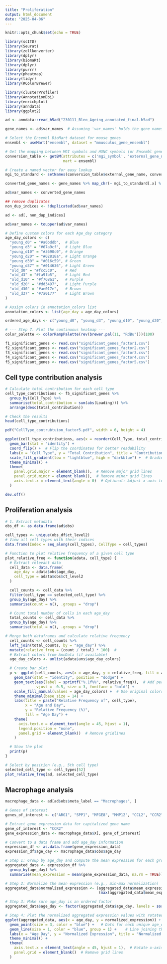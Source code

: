 ```yaml
---
title: "Proliferation"
output: html_document
date: "2025-04-06"
---
```


```r
knitr::opts_chunk$set(echo = TRUE)
```

```r
library(scITD)
library(Seurat)
library(zellkonverter)
library(dplyr)
library(biomaRt)
library(dplyr)
library(purrr)
library(pheatmap)
library(tidyr)
library(RColorBrewer)
```

```r
library(clusterProfiler)
library(AnnotationDbi)
library(enrichplot)
library(anndata)
library(ggplot2)
```


```r
ad <- anndata::read_h5ad("230111_Bleo_Ageing_annotated_final.h5ad")

gene_names <- ad$var_names  # Assuming 'var_names' holds the gene names

# Select the Ensembl BioMart dataset for mouse genes
ensembl <- useMart("ensembl", dataset = "mmusculus_gene_ensembl")

# Get the mapping between MGI symbols and HGNC symbols (or Ensembl gene IDs)
conversion_table <- getBM(attributes = c('mgi_symbol', 'external_gene_name'),
                          mart = ensembl)

# Create a named vector for easy lookup
mgi_to_standard <- setNames(conversion_table$external_gene_name, conversion_table$mgi_symbol)

converted_gene_names <- gene_names %>% map_chr(~ mgi_to_standard[.x] %||% .x)

ad$var_names <- converted_gene_names

## remove duplicates
non_dup_indices <- !duplicated(ad$var_names)

ad <- ad[, non_dup_indices]

ad$var_names <- toupper(ad$var_names)
```

```r
# Define custom colors for each Age_day category
age_day_colors <- c(
  "young_d0" = "#a6bddb",  # Blue
  "young_d3" = "#67a9cf",  # Light Blue
  "young_d10" = "#3690c0", # Orange
  "young_d20" = "#02818a", # Light Orange
  "young_d30" = "#016c59", # Green
  "young_d37" = "#014636", # Light Green
  "old_d0" = "#fcc5c0",    # Red
  "old_d3" = "#fa9fb5",    # Light Red
  "old_d10" = "#f768a1",   # Purple
  "old_d20" = "#dd3497",   # Light Purple
  "old_d30" = "#ae017e",   # Brown
  "old_d37" = "#7a0177"    # Light Brown
)

# Assign colors in annotation_colors list
annotation_colors <- list(age_day = age_day_colors)

ordered_age_days <- c("young_d0", "young_d3", "young_d10", "young_d20", "young_d30", "young_d37", "old_d0", "old_d3",  "old_d10", "old_d20", "old_d30", "old_d37")

# --- Step 7. Plot the continuous heatmap ---
color_palette <- colorRampPalette(rev(brewer.pal(11, "RdBu")))(100)
```

```r
f1_significant_genes <- read.csv("significant_genes_factor1.csv")
f2_significant_genes <- read.csv("significant_genes_factor2.csv")
f3_significant_genes <- read.csv("significant_genes_factor3.csv")
f4_significant_genes <- read.csv("significant_genes_factor4.csv")
f5_significant_genes <- read.csv("significant_genes_factor5.csv")
```

## Cell type contribution analysis

```r
# Calculate total contribution for each cell type
cell_type_contributions <- f5_significant_genes %>%
  group_by(Cell_Type) %>%
  summarise(total_contribution = sum(abs(Loading))) %>%
  arrange(desc(total_contribution))

# Check the results
head(cell_type_contributions)
```

```r
pdf("CellType_contrubtuion_factor5.pdf", width = 6, height = 4)

ggplot(cell_type_contributions, aes(x = reorder(Cell_Type, total_contribution), y = total_contribution, fill = total_contribution)) +
  geom_bar(stat = "identity") +
  coord_flip() +  # Flip the coordinates for better readability
  labs(x = "Cell Type", y = "Total Contribution", title = "Contribution of Cell Types to Factor 5") +
  scale_fill_gradient(low = "lightblue", high = "darkblue") +  # Gradient from light blue to dark blue
  theme_minimal() +
  theme(
    panel.grid.major = element_blank(),  # Remove major grid lines
    panel.grid.minor = element_blank(),  # Remove minor grid lines
    axis.text.x = element_text(angle = 0)  # Optional: Adjust x-axis text if needed
  )

dev.off()
```

## Proliferation analysis
```r
# 1. Extract metadata
obs_df <- as.data.frame(ad$obs)
```

```r
cell_types <- unique(obs_df$ct_level2)
# View all cell types with their indices
data.frame(Index = seq_along(cell_types), CellType = cell_types)
```

```r
# Function to plot relative frequency of a given cell type
plot_relative_freq <- function(adata, cell_type) {
  # Extract relevant data
  cell_data <- data.frame(
    age_day = adata$obs$age_day,
    cell_type = adata$obs$ct_level2
  )

  cell_counts <- cell_data %>%
  filter(cell_type == selected_cell_type) %>%
  group_by(age_day) %>%
  summarise(count = n(), .groups = "drop")

  # Count total number of cells in each age_day
  total_counts <- cell_data %>%
  group_by(age_day) %>%
  summarise(total = n(), .groups = "drop")

# Merge both dataframes and calculate relative frequency
  cell_counts <- cell_counts %>%
  left_join(total_counts, by = "age_day") %>%
  mutate(relative_freq = (count / total) * 100)  # 
  # Extract colors from AnnData (if available)
  age_day_colors <- unlist(adata$uns$age_day_colors)

  # Create bar plot
  p <- ggplot(cell_counts, aes(x = age_day, y = relative_freq, fill = age_day)) +
    geom_bar(stat = "identity", position = "dodge") +
    geom_text(aes(label = sprintf("%.1f%%", relative_freq)),  # Add percentage labels
              vjust = -0.5, size = 3, fontface = "bold") +
    scale_fill_manual(values = age_day_colors) +  # Use original colors
    theme_minimal(base_size = 14) +
    labs(title = paste("Relative Frequency of", cell_type),
         x = "Age and Day",
         y = "Relative Frequency (%)",
         fill = "Age Day") +
    theme(
      axis.text.x = element_text(angle = 45, hjust = 1),
      legend.position = "none",
      panel.grid = element_blank()  # Remove gridlines
    )

  # Show the plot
  print(p)
}


```

```r
# Select by position (e.g., 5th cell type)
selected_cell_type <- cell_types[52]
plot_relative_freq(ad, selected_cell_type)
```


## Macrophage analysis
```r
macrophage_data <- ad[ad$obs$meta_label == "Macrophages", ]
```

```r
# Genes of interest
genes_of_interest <- c("ARG1", "SPP1", "MFGE8", "MMP12", "CCL2", "CCR2")
```

```r

# Extract gene expression data for capitalized gene name
gene_of_interest <- "CCR2"
gene_expression_data <- macrophage_data$X[, gene_of_interest]

# Convert to a data frame and add age_day information
expression_df <- as.data.frame(gene_expression_data)
expression_df$age_day <- macrophage_data$obs$age_day

# Step 1: Group by age_day and compute the mean expression for each group
aggregated_data <- expression_df %>%
  group_by(age_day) %>%
  summarise(mean_expression = mean(gene_expression_data, na.rm = TRUE))

# Step 2: Normalize the mean expression (e.g., min-max normalization)
aggregated_data$normalized_expression <- (aggregated_data$mean_expression - min(aggregated_data$mean_expression)) / 
                                          (max(aggregated_data$mean_expression) - min(aggregated_data$mean_expression))
```

```r
# Step 3: Make sure age_day is an ordered factor
aggregated_data$age_day <- factor(aggregated_data$age_day, levels = sort(unique(aggregated_data$age_day)))

# Step 4: Plot the normalized aggregated expression values with rotated labels and no grid lines
ggplot(aggregated_data, aes(x = age_day, y = normalized_expression)) +
  geom_point(size = 3, color = "blue") +   # Dots for each unique age_day
  geom_line(size = 1, color = "blue", group = 1) +    # Line joining the dots, group = 1 ensures all points are connected
  labs(x = "Age Day", y = "Normalized Expression", title = "Normalized Expression of CCR2 in Macrophages Across Age Days") +
  theme_minimal() +
  theme(
    axis.text.x = element_text(angle = 45, hjust = 1),  # Rotate x-axis labels
    panel.grid = element_blank()  # Remove grid lines
  )
```
